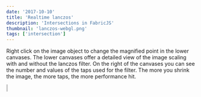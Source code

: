 ```yaml
---
date: '2017-10-10'
title: 'Realtime lanczos'
description: 'Intersections in FabricJS'
thumbnail: 'lanczos-webgl.png'
tags: ['intersection']
---
```



Right click on the image object to change the magnified point in the lower canvases.
The lower canvases offer a detailed view of the image scaling with and without the lanczos filter.
On the right of the canvases you can see the number and values of the taps used for the filter.
The more you shrink the image, the more taps, the more performance hit. 

<canvas id="a" width="800" height="500"></canvas>
<div class="flexH">
	<div class="flexV">
		<canvas id="c" width="550" height="400" style="border:1px solid #ccc"></canvas>
		<canvas id="b" width="550" height="400" style="border:1px solid #ccc"></canvas>
	</div>
	<pre id="log" ></pre>
</div>
<CodeEditor code={code} canvasId="canvas" client:idle>
  
</CodeEditor>